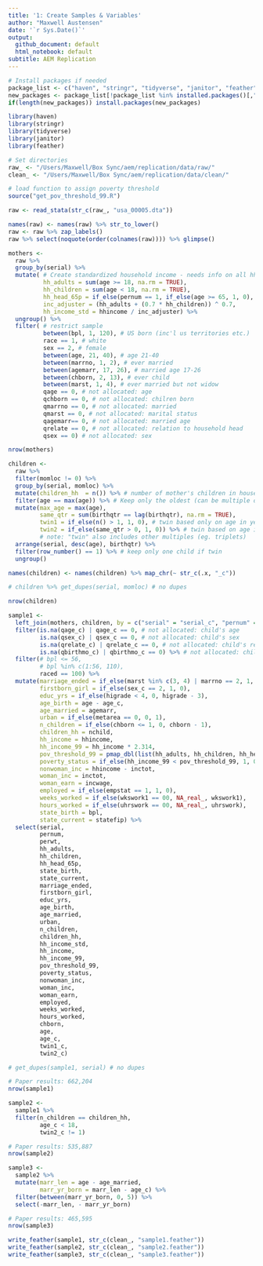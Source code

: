 ```yaml
---
title: '1: Create Samples & Variables'
author: "Maxwell Austensen"
date: '`r Sys.Date()`'
output:
  github_document: default
  html_notebook: default
subtitle: AEM Replication
---
```


```r
# Install packages if needed
package_list <- c("haven", "stringr", "tidyverse", "janitor", "feather", "knitr", "rmarkdown")
new_packages <- package_list[!package_list %in% installed.packages()[,"Package"]]
if(length(new_packages)) install.packages(new_packages)

library(haven)
library(stringr)
library(tidyverse)
library(janitor)
library(feather)

# Set directories
raw_ <- "/Users/Maxwell/Box Sync/aem/replication/data/raw/"
clean_ <- "/Users/Maxwell/Box Sync/aem/replication/data/clean/"
```

```r
# load function to assign poverty threshold
source("get_pov_threshold_99.R")
```

```r
raw <- read_stata(str_c(raw_, "usa_00005.dta"))
```

```r
names(raw) <- names(raw) %>% str_to_lower()
raw <- raw %>% zap_labels()
raw %>% select(noquote(order(colnames(raw)))) %>% glimpse()
```

```r
mothers <- 
  raw %>%
  group_by(serial) %>% 
  mutate( # Create standardized household income - needs info on all hh members
          hh_adults = sum(age >= 18, na.rm = TRUE),
          hh_children = sum(age < 18, na.rm = TRUE),
          hh_head_65p = if_else(pernum == 1, if_else(age >= 65, 1, 0), NA_real_) %>% sum(na.rm = TRUE),
          inc_adjuster = (hh_adults + (0.7 * hh_children)) ^ 0.7,
          hh_income_std = hhincome / inc_adjuster) %>% 
  ungroup() %>% 
  filter( # restrict sample
          between(bpl, 1, 120), # US born (inc'l us territories etc.)
          race == 1, # white
          sex == 2, # female
          between(age, 21, 40), # age 21-40
          between(marrno, 1, 2), # ever married
          between(agemarr, 17, 26), # married age 17-26
          between(chborn, 2, 13), # ever child
          between(marst, 1, 4), # ever married but not widow
          qage == 0, # not allocated: age
          qchborn == 0, # not allocated: chilren born
          qmarrno == 0, # not allocated: married
          qmarst == 0, # not allocated: marital status
          qagemarr== 0, # not allocated: married age
          qrelate == 0, # not allocated: relation to household head
          qsex == 0) # not allocated: sex

nrow(mothers)
```

```r
children <-
  raw %>% 
  filter(momloc != 0) %>% 
  group_by(serial, momloc) %>% 
  mutate(children_hh  = n()) %>% # number of mother's children in household
  filter(age == max(age)) %>% # Keep only the oldest (can be multiple oldest if same age in years)
  mutate(max_age = max(age),
         same_qtr = sum(birthqtr == lag(birthqtr), na.rm = TRUE),
         twin1 = if_else(n() > 1, 1, 0), # twin based only on age in years
         twin2 = if_else(same_qtr > 0, 1, 0)) %>% # twin based on age in years and quarter
         # note: "twin" also includes other multiples (eg. triplets) 
  arrange(serial, desc(age), birthqtr) %>% 
  filter(row_number() == 1) %>% # keep only one child if twin
  ungroup()

names(children) <- names(children) %>% map_chr(~ str_c(.x, "_c"))

# children %>% get_dupes(serial, momloc) # no dupes

nrow(children)
```

```r
sample1 <-
  left_join(mothers, children, by = c("serial" = "serial_c", "pernum" = "momloc_c")) %>%
  filter(is.na(qage_c) | qage_c == 0, # not allocated: child's age
         is.na(qsex_c) | qsex_c == 0, # not allocated: child's sex
         is.na(qrelate_c) | qrelate_c == 0, # not allocated: child's relation to head of household
         is.na(qbirthmo_c) | qbirthmo_c == 0) %>% # not allocated: child's birth month
  filter(# bpl <= 56,
         # bpl %in% c(1:56, 110),
         raced == 100) %>%
  mutate(marriage_ended = if_else(marst %in% c(3, 4) | marrno == 2, 1, 0),
         firstborn_girl = if_else(sex_c == 2, 1, 0),
         educ_yrs = if_else(higrade < 4, 0, higrade - 3),
         age_birth = age - age_c,
         age_married = agemarr,
         urban = if_else(metarea == 0, 0, 1),
         n_children = if_else(chborn <= 1, 0, chborn - 1),
         children_hh = nchild,
         hh_income = hhincome,
         hh_income_99 = hh_income * 2.314,
         pov_threshold_99 = pmap_dbl(list(hh_adults, hh_children, hh_head_65p), get_pov_treshold_99),
         poverty_status = if_else(hh_income_99 < pov_threshold_99, 1, 0),
         nonwoman_inc = hhincome - inctot,
         woman_inc = inctot,
         woman_earn = incwage,
         employed = if_else(empstat == 1, 1, 0),
         weeks_worked = if_else(wkswork1 == 00, NA_real_, wkswork1),
         hours_worked = if_else(uhrswork == 00, NA_real_, uhrswork),
         state_birth = bpl,
         state_current = statefip) %>%
  select(serial,
         pernum,
         perwt,
         hh_adults,
         hh_children,
         hh_head_65p,
         state_birth,
         state_current,
         marriage_ended,
         firstborn_girl,
         educ_yrs,
         age_birth,
         age_married,
         urban,
         n_children,
         children_hh,
         hh_income_std,
         hh_income,
         hh_income_99,
         pov_threshold_99,
         poverty_status,
         nonwoman_inc,
         woman_inc,
         woman_earn,
         employed,
         weeks_worked,
         hours_worked,
         chborn,
         age,
         age_c,
         twin1_c,
         twin2_c)

# get_dupes(sample1, serial) # no dupes

# Paper results: 662,204
nrow(sample1)
```

```r
sample2 <- 
  sample1 %>% 
  filter(n_children == children_hh, 
         age_c < 18, 
         twin2_c != 1)

# Paper results: 535,887
nrow(sample2)
```

```r
sample3 <-
  sample2 %>% 
  mutate(marr_len = age - age_married,
         marr_yr_born = marr_len - age_c) %>% 
  filter(between(marr_yr_born, 0, 5)) %>%
  select(-marr_len, - marr_yr_born)

# Paper results: 465,595
nrow(sample3)
```

```r
write_feather(sample1, str_c(clean_, "sample1.feather"))
write_feather(sample2, str_c(clean_, "sample2.feather"))
write_feather(sample3, str_c(clean_, "sample3.feather"))
```



